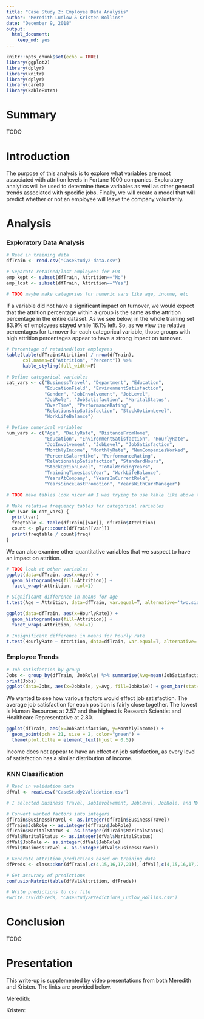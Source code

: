 ```yaml
---
title: "Case Study 2: Employee Data Analysis"
author: "Meredith Ludlow & Kristen Rollins"
date: "December 9, 2018"
output:
  html_document:
    keep_md: yes
---
```


```r
knitr::opts_chunk$set(echo = TRUE)
library(ggplot2)
library(dplyr)
library(knitr)
library(dplyr)
library(caret)
library(kableExtra)
```

# Summary

TODO 

# Introduction

The purpose of this analysis is to explore what variables are most associated with attrition levels in Fortune 1000 companies. Exploratory analytics will be used to determine these variables as well as other general trends associated with specific jobs. Finally, we will create a model that will predict whether or not an employee will leave the company voluntarily.

# Analysis

### Exploratory Data Analysis

```r
# Read in training data
dfTrain <- read.csv("CaseStudy2-data.csv")

# Separate retained/lost employees for EDA
emp_kept <- subset(dfTrain, Attrition=="No")
emp_lost <- subset(dfTrain, Attrition=="Yes")

# TODO maybe make categories for numeric vars like age, income, etc
```

If a variable did not have a significant impact on turnover, we would expect that the attrition percentage within a group is the same as the attrition percentage in the entire dataset. As we see below, in the whole training set 83.9% of employees stayed while 16.1% left. So, as we view the relative percentages for turnover for each categorical variable, those groups with high attrition percentages appear to have a strong impact on turnover. 

```r
# Percentage of retained/lost employees
kable(table(dfTrain$Attrition) / nrow(dfTrain), 
      col.names=c("Attrition", "Percent")) %>% 
      kable_styling(full_width=F)

# Define categorical variables
cat_vars <- c("BusinessTravel", "Department", "Education", 
              "EducationField", "EnvironmentSatisfaction",
              "Gender", "JobInvolvement", "JobLevel",
              "JobRole", "JobSatisfaction", "MaritalStatus",
              "OverTime", "PerformanceRating", 
              "RelationshipSatisfaction", "StockOptionLevel", 
              "WorkLifeBalance")

# Define numerical variables
num_vars <- c("Age", "DailyRate", "DistanceFromHome", 
              "Education", "EnvironmentSatisfaction", "HourlyRate", 
              "JobInvolvement", "JobLevel", "JobSatisfaction", 
              "MonthlyIncome", "MonthlyRate", "NumCompaniesWorked", 
              "PercentSalaryHike", "PerformanceRating", 
              "RelationshipSatisfaction", "StandardHours", 
              "StockOptionLevel", "TotalWorkingYears", 
              "TrainingTimesLastYear", "WorkLifeBalance", 
              "YearsAtCompany", "YearsInCurrentRole", 
              "YearsSinceLastPromotion", "YearsWithCurrManager")

# TODO make tables look nicer ## I was trying to use kable like above to make these look nice but it wasn't working. When I put it on the table function it errors out when you divide it by count$freq

# Make relative frequency tables for categorical variables
for (var in cat_vars) {
  print(var)
  freqtable <- table(dfTrain[[var]], dfTrain$Attrition)
  count <- plyr::count(dfTrain[[var]])
  print(freqtable / count$freq)
}
```

We can also examine other quantitative variables that we suspect to have an impact on attrition. 

```r
# TODO look at other variables
ggplot(data=dfTrain, aes(x=Age)) +
  geom_histogram(aes(fill=Attrition)) +
  facet_wrap(~Attrition, ncol=1)

# Significant difference in means for age
t.test(Age ~ Attrition, data=dfTrain, var.equal=T, alternative='two.sided')

ggplot(data=dfTrain, aes(x=HourlyRate)) +
  geom_histogram(aes(fill=Attrition)) +
  facet_wrap(~Attrition, ncol=1) 

# Insignificant difference in means for hourly rate
t.test(HourlyRate ~ Attrition, data=dfTrain, var.equal=T, alternative='two.sided')
```

### Employee Trends

```r
# Job satisfaction by group
Jobs <- group_by(dfTrain, JobRole) %>% summarise(Avg=mean(JobSatisfaction, na.rm=TRUE))
print(Jobs)
ggplot(data=Jobs, aes(x=JobRole, y=Avg, fill=JobRole)) + geom_bar(stat='identity', colour = 'black') + coord_flip() + theme(legend.position="none") + theme(plot.title = element_text(hjust = 0.5))
```

We wanted to see how various factors would effect job satisfaction. The average job satisfaction for each position is fairly close together. The lowest is Human Resources at 2.57 and the highest is Research Scientist and Healthcare Representative at 2.80. 

```r
ggplot(dfTrain, aes(x=JobSatisfaction, y=MonthlyIncome)) + 
  geom_point(pch = 21, size = 2, color="green") +
  theme(plot.title = element_text(hjust = 0.5))
```

Income does not appear to have an effect on job satisfaction, as every level of satisfaction has a similar distribution of income.


### KNN Classification

```r
# Read in validation data
dfVal <- read.csv("CaseStudy2Validation.csv")

# I selected Business Travel, JobInvolvement, JobLevel, JobRole, and MAritalStatus because they looked the most different from the attrition percentages of the group as a whole. We can come up with a better justification later?

# Convert wanted factors into integers.
dfTrain$BusinessTravel <- as.integer(dfTrain$BusinessTravel)
dfTrain$JobRole <- as.integer(dfTrain$JobRole)
dfTrain$MaritalStatus <- as.integer(dfTrain$MaritalStatus)
dfVal$MaritalStatus <- as.integer(dfVal$MaritalStatus)
dfVal$JobRole <- as.integer(dfVal$JobRole)
dfVal$BusinessTravel <- as.integer(dfVal$BusinessTravel)

# Generate attrition predictions based on training data
dfPreds <- class::knn(dfTrain[,c(4,15,16,17,21)], dfVal[,c(4,15,16,17,21)], dfTrain$Attrition, k=5)

# Get accuracy of predictions
confusionMatrix(table(dfVal$Attrition, dfPreds))

# Write predictions to csv file
#write.csv(dfPreds, "CaseStudy2Predictions_Ludlow_Rollins.csv")
```

# Conclusion

TODO

# Presentation

This write-up is supplemented by video presentations from both Meredith and Kristen. The links are provided below.

Meredith: 

Kristen: 
